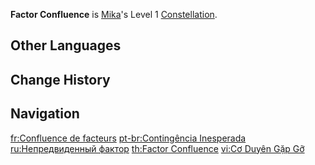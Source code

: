 {{Constellation Infobox
|image         = Constellation Factor Confluence.png
|character     = Mika
|level         = 1
|description   = The Soulwind state of [[Starfrost Swirl]] can decrease the healing interval between instances caused by [[Skyfeather Song]]'s Eagleplume state. This decrease percentage is equal to the ATK SPD increase provided by Soulwind.
|utility1      = 
}}
'''Factor Confluence''' is [[Mika]]'s Level 1 [[Constellation]].

==Other Languages==
{{Other Languages
|en        = Factor Confluence
|zhs       = 遇合的因缘
|zhs_rm    = Yùhé de Yīnyuán
|zht       = 遇合的因緣
|zht_rm    = Yùhé de Yīnyuán
|zh_tl     = The Cause of Encounter
|ja        = 逢遇の因縁
|ja_rm     = Houguu no Innen{{assumed}}
|ja_tl     = The Cause of Encounter
|ko        = 마주친 인연
|ko_tl     = The Cause of Encounter
|es        = Amistad predestinada
|es_tl     = Predestined Friendship
|fr        = Confluence de facteurs
|fr_tl     = Factor Confluence
|ru        = Непредвиденный фактор
|ru_tl     = Unforeseen Factor
|th        = Factor Confluence
|vi        = Cơ Duyên Gặp Gỡ
|vi_tl     = 
|de        = Chaos der Eventualitäten
|de_tl     = Chaos of Eventualities
|id        = Factor Confluence
|pt        = Contingência Inesperada
|pt_tl     = Unexpected Contingency
|tr        = Faktör Birleşimi
|tr_tl     = Factor Merging
|it        = Confluenza di fattori
|it_tl     = Factors Confluence
}}

==Change History==
{{Change History|3.5}}

==Navigation==
{{Talent Navbox|Mika}}

[[fr:Confluence de facteurs]]
[[pt-br:Contingência Inesperada]]
[[ru:Непредвиденный фактор]]
[[th:Factor Confluence]]
[[vi:Cơ Duyên Gặp Gỡ]]